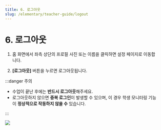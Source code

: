 ```yaml
---
title: 6. 로그아웃
slug: /elementary/teacher-guide/logout
---
```



# 6. 로그아웃

1. 홈 화면에서 좌측 상단의 프로필 사진 또는 이름을 클릭하면 설정 페이지로 이동합니다.

2. **[로그아웃]** 버튼을 누르면 로그아웃됩니다.

:::danger 주의

- 수업이 끝난 후에는 **반드시 로그아웃**해주세요.
- 로그아웃하지 않으면 **중복 로그인**이 발생할 수 있으며, 이 경우 학생 모니터링 기능이 **정상적으로 작동하지 않을 수** 있습니다.

:::

<Image src="/img/kr/elementary/teacher/11-01.jpg" size="lg" />
